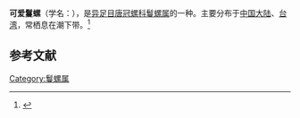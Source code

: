 {{Speciesbox
| name = 可爱鬘螺
| image = 
| image_width = 
| genus = Phalium
| species = inornatum
| authority = (Pilsbry, 1895)
}}
'''可爱鬘螺'''（学名：''{{lang|la|Phalium inornatum}}''），是[[异足目|异足目]][[唐冠螺科|唐冠螺科]][[鬘螺属|鬘螺属]]的一种。主要分布于[[中国大陆|中国大陆]]、[[台湾|台湾]]，常栖息在潮下带。<ref>{{cite web|url=http://shell.sinica.edu.tw/chinese/shellbase_detail.php?science_no=714|title=国际贝库：可爱鬘螺|publisher=台湾贝类资料库|accessdate=2009-08-11|archive-date=2016-03-04|archive-url=https://web.archive.org/web/20160304104748/http://shell.sinica.edu.tw/chinese/shellbase_detail.php?science_no=714|dead-url=no}}</ref>

== 参考文献 ==
{{reflist|2}}
{{Taxonbar|from=Q10913798}}

[[Category:鬘螺属|Category:鬘螺属]]
{{animal-stub}}